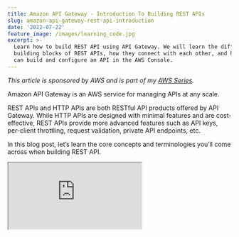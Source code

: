 ```yaml
---
title: Amazon API Gateway - Introduction To Building REST APIs
slug: amazon-api-gateway-rest-api-introduction
date: '2022-07-22'
feature_image: /images/learning_code.jpg
excerpt: >-
  Learn how to build REST API using API Gateway. We will learn the different
  building blocks of REST APIs, how they connect with each other, and how you
  can build and configure an API in the AWS Console.
---
```

_This article is sponsored by AWS and is part of my [AWS Series](/tag/aws/)._

Amazon API Gateway is an AWS service for managing APIs at any scale.

REST APIs and HTTP APIs are both RESTful API products offered by API Gateway. While HTTP APIs are designed with minimal features and are cost-effective, REST APIs provide more advanced features such as API keys, per-client throttling, request validation, private API endpoints, etc.

In this blog post, let’s learn the core concepts and terminologies you’ll come across when building REST API.

<iframe src="https://www.youtube.com/embed/mOaV5LwfzUE" />

We will learn

-   the different building blocks of REST APIs and how they connect
-   Build and configure an API in the AWS Console.
-   Stages and Stage Variables when deploying APIs

I will be using Mock integration to show the different concepts. Understanding these basic building blocks is necessary to build real-world backend integrations.

> _Both REST APIs and HTTP APIs help us build RESTful APIs. The REST word in REST APIs is purely a naming thing that is not confused with RESTful services._

## Develop A REST API

From the AWS Console, under API Gateway, select ‘REST API’ to start building one.

![Create an Amazon API Gateway REST API by providing a name, description, and endpoint type. ](/images/api-gateway-rest-api-create.jpg)

It prompts you to provide an API Name, description, and Endpoint Type. [Endpoint type](https://docs.aws.amazon.com/apigateway/latest/developerguide/api-gateway-api-endpoint-types.html) can be _regional_, _edge-optimized or private._ Choose an appropriate option based on where most of your API traffic originates.

-   **Regional** → Best for clients in the same region
-   **Edge Optimized** → Best for geographically distributed clients
-   **Private** → Best for access only from within Amazon Virtual Private Cloud (VPC)

Once you create REST API, you can add resources and methods to it.

### Resources

Resources are the fundamental concept in a RESTful API.

> _A resource is an object with a type, associated data, relationships to other resources, and a set of methods that operate on it._

Building REST APIs in API Gateway also starts with creating a resource. To create a new resource, use the Actions drop-down button against the Resources sections in the API Gateway.

Based on the selected Resource in the list below, the actions you choose affect that Resource.

![Add a Resource to the API. Resources have a name and are uniquely identified by a path.](/images/api-gateway-rest-api-create-resource.jpg)

Resources have a name and are uniquely identified by a path. Above, I have added a _Users_ Resource, identified by the path ‘/users'. This Resource is at the root of the API Gateway.

You can also add child Resources. Select the Users node in the Resources list before selecting the ‘_Create Resource_’ option from the Action menu.

For performing actions on Resources, we need to create Methods.

### Methods

Methods help us perform actions in the Resource via their URL. The allowed method names are the standard HTTP verbs - GET, PUT, POST, PATCH, ANY, OPTIONS, HEAD, and DELETE.

To add an Action, use the ‘_Create Action_’ option from the Action’s drop-down button menu. This prompts us to select a method (HTTP Verb) for which you need to create an associated action.

![Create a method under the resource by selecting the appropriate HTTP Verb to invoke the method.](/images/api-gateway-rest-api-create-method.jpg)

To complete the creation of a Method, you must choose and set up an Integration point.

### Integrations

Integrations are what power your API methods.

They can be of different types - Lambda Function, HTTP, Mock, AWS Service, or VPC Link. Based on the kind of integration you choose, it requires a different configuration to set up. Any time a method is called on the resource endpoint, it passes the request to the backend integration and returns the response to the calling client.

Integrations can be of two types:

-   **Proxy Integration** → With Proxy integration, the request is passed on to the integration as is, which means the backend service will need to interact with the HTTP requests and response objects.
-   **Non-Proxy Integration →** With Non-proxy integrations, we can specify mapping templates to transform the HTTP request into the backend-specific format. For example, if we have a lambda function to add a user, we can specify a mapping template to pass only the user details and not any of the HTTP Request details.

![](/images/api-gateway-rest-api-create-integration.jpg)

For this post, I will use a Mock integration and explore how to set up different Method and Integration options.

### Setting up Method Request/Response

An API Method consists of a Method Request and a Method Response.

An API **Method Request** represents the HTTP request that the client makes to the API endpoint. You can configure the different headers, query string parameters, authorization, validators, etc., on the incoming request.

Below I have set up the Method Request to expect an optional query string parameter _count_ on the incoming GET request on _Users_ resource.

![Configure the headers, query string parameters, authorization, validators etc. on the incoming HTTP method request.](/images/api-gateway-rest-api-configure-method-request.jpg)

The **Method Response** is an HTTP response with a given status code.

By default, the 200 Status code is set up to return a success anytime the API endpoint is called. You can configure multiple return status codes based on your API and application needs.

Below I have added a 500 status code to indicate error scenarios. You can choose to have a specific status code corresponding to what gets returned from your integration backend, or you can group integration status codes to a single response code in the API Gateway.

For Proxy integration mode, you would mostly be relaying back the status code as returned from the integration endpoint.

![Configure Method Response for REST API in Amazon API Gateway](/images/api-gateway-rest-api-configure-method-response.jpg)

### Setting up Integration Request/Response

Similar to Method, Integration also has an Integration Request and Integration Response.

An Integration Request is a request that API Gateway submits to the backend, passing the client’s request data. If the request payload for the integration differs from the Method Request, you can use mapping templates to transform the payload.

A mapping template is a script written in [Velocity Template Language (VTL)](https://velocity.apache.org/engine/devel/vtl-reference.html), and is applied inside of API Gateway.

![Integration Request using VTL mapping template for a mock integration in Amazon API Gateway REST API.](/images/api-gateway-rest-api-configure-integration-request.jpg)

The Mapping template below uses the count property from the query string to set the `statusCode` property on the Integration Request.

```csharp
{
  #set($countString = $input.params('count'))
  #set($Integer = 0)
  #set($count=$Integer.parseInt($countString))
  #if( $count < 20 )
    "statusCode": 200
  #else
    "statusCode": 500
  #end
}

```

With Non-Proxy Integrations, you can also set up the [Integration passthrough behaviors.](https://docs.aws.amazon.com/apigateway/latest/developerguide/integration-passthrough-behaviors.html) API Gateway supports different options to decide whether to pass through requests coming into the API Gateway to the integration backend.

With Proxy integrations, all requests are passed to the integration, and you don’t have the option to configure the Passthrough behaviors.

For a Non-Proxy integration, you must set up at least one Integration Response and a default response so that the requesting client gets a response back. For Proxy integrations, the response from the integration is passed as is to the client, and this option will be disabled.

The Integration Response is where we map the response from the backend  (i.e., the integration) to the Method Response. When creating a new Integration Response, it prompts selecting the Method Response status it maps to. E.g., if you want the API to return a 400 status code, you need first to add a Method Response status code of 400 and then add an Integration Response and set up a mapping.

![Configure Integration Response for REST API in Amazon API Gateway](/images/api-gateway-rest-api-configure-integration-response.jpg)

Above, I have set the response to send back a mocked list of Users in JSON format for the 200 status code response.

You can also use Mapping Templates when setting up Integration Response to map the response from the integration to what the client expects. This mapping is per Content-Type that your API supports.

Until now, all our work was under the Resources section of the API Gateway. Any changes to this section are like making changes to your ‘source code’ when building applications.

## Deploy REST API

To interact and make the API callable for your users, you need to Deploy the API to a Stage.

> _A stage is a logical reference to a lifecycle state of your API (for example, `dev`, `prod`, `beta`, `v2`)._

API stages are identified by the API Id and name.

To deploy an API, under the Resources from the Actions drop-down button, choose the Deploy API option.

It prompts you to select an existing stage or create a new Stage to deploy the API.

![Create a new stage to deploy an Amazon API Gateway REST API.](/images/api-gateway-rest-api-create-stage.jpg)

Once deployed, the API is accessible via the unique URL for that API + Stage combination. The Stage URL has the stage name appended to the end.

The Invoke URL shown under the Stage is the base URL for your API. You can use this to invoke the different Methods on the Resources for that API.

![Deploy REST API to multiple stages and manage configurations.](/images/api-gateway-rest-api-deploy-stages.jpg)

Since we have a _User_ resource in this API, we can invoke it using the `/users` path on the Base URL. This will return the response from the API.

Stages support adding Stage-specific variables. When building real-world APIs, these can be used to configure the API to integrate with different backend services or integrations. E.g., when running in a Test stage, we can use this to connect to a test database and a production database when running in the Prod Stage.

In future posts, we will see how to set up real-world integrations and build an API that connects to a real backend service.

Have a great day👋
